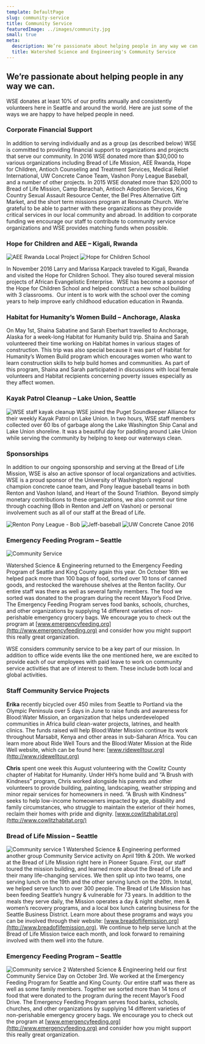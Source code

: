 ```yaml
---
template: DefaultPage
slug: community-service
title: Community Service
featuredImage: ../images/community.jpg
small: true
meta:
  description: We’re passionate about helping people in any way we can
  title: Watershed Science and Engineering's Community Service
---
```


<style type="text/css">{"\
.container p .gatsby-resp-image-wrapper{\
	width:30%;\
	float:left;\
	margin:1% 1% 1% 0 !important;\
}\
.container p .gatsby-resp-image-wrapper:nth-of-type(2n){\
	float:right;\
	margin:1% 0 1% 1% !important;\
}\
"}</style>

## We’re passionate about helping people in any way we can.

WSE donates at least 10% of our profits annually and consistently volunteers here in Seattle and around the world. Here are just some of the ways we are happy to have helped people in need.

### Corporate Financial Support

In addition to serving individually and as a group (as described below) WSE is committed to providing financial support to organizations and projects that serve our community. In 2016 WSE donated more than $30,000 to various organizations including Bread of Life Mission, AEE Rwanda, Hope for Children, Antioch Counseling and Treatment Services, Medical Relief International, UW Concrete Canoe Team, Vashon Pony League Baseball, and a number of other projects. In 2015 WSE donated more than $20,000 to Bread of Life Mission, Camp Berachah, Antioch Adoption Services, King Country Sexual Assault Resource Center, the Bel Pres Alternative Gift Market, and the short term missions program at Resonate Church. We’re grateful to be able to partner with these organizations as they provide critical services in our local community and abroad. In addition to corporate funding we encourage our staff to contribute to community service organizations and WSE provides matching funds when possible.

### Hope for Children and AEE – Kigali, Rwanda

![AEE Rwanda Local Project](../images/community-service/AEE-Rwanda-Local-Project.jpg) 
![Hope for Children School](../images/community-service/Hope-for-Children-School.jpg)

In November 2016 Larry and Marissa Karpack traveled to Kigali, Rwanda and visited the Hope for Children School. They also toured several mission projects of African Evangelistic Enterprise.  WSE has become a sponsor of the Hope for Children School and helped construct a new school building with 3 classrooms.  Our intent is to work with the school over the coming years to help improve early childhood education education in Rwanda.

<div class="clearfix"></div>

### Habitat for Humanity’s Women Build – Anchorage, Alaska

On May 1st, Shaina Sabatine and Sarah Eberhart travelled to Anchorage, Alaska for a week-long Habitat for Humanity build trip. Shaina and Sarah volunteered their time working on Habitat homes in various stages of construction. This trip was also special because it was part of Habitat for Humanity’s Women Build program which encourages women who want to learn construction skills to help build homes and communities. As part of this program, Shaina and Sarah participated in discussions with local female volunteers and Habitat recipients concerning poverty issues especially as they affect women.

### Kayak Patrol Cleanup – Lake Union, Seattle

![WSE staff kayak cleanup](../images/community-service/WSE-staff-kayak-cleanup.jpg)
WSE joined the Puget Soundkeeper Alliance for their weekly Kayak Patrol on Lake Union. In two hours, WSE staff members collected over 60 lbs of garbage along the Lake Washington Ship Canal and Lake Union shoreline. It was a beautiful day for paddling around Lake Union while serving the community by helping to keep our waterways clean.

<div class="clearfix"></div>

### Sponsorships

In addition to our ongoing sponsorship and serving at the Bread of Life Mission, WSE is also an active sponsor of local organizations and activities.  WSE is a proud sponsor of the University of Washington’s regional champion concrete canoe team, and Pony league baseball teams in both Renton and Vashon Island, and Heart of the Sound Triathlon.  Beyond simply monetary contributions to these organizations, we also commit our time through coaching (Bob in Renton and Jeff on Vashon) or personal involvement such as all of our staff at the Bread of Life.

![Renton Pony League - Bob](../images/community-service/CVAC-sponsor.jpg)
![Jeff-baseball](../images/community-service/Jeff-baseball.jpg)
![UW Concrete Canoe 2016](../images/community-service/UW-Concrete-Canoe-2016.jpg)

<div class="clearfix"></div>

### Emergency Feeding Program – Seattle

![Community Service](../images/community-service/community.jpg "community")

Watershed Science & Engineering returned to the Emergency Feeding Program of Seattle and King County again this year. On October 16th we helped pack more than 100 bags of food, sorted over 10 tons of canned goods, and restocked the warehouse shelves at the Renton facility. Our entire staff was there as well as several family members. The food we sorted was donated to the program during the recent Mayor’s Food Drive. The Emergency Feeding Program serves food banks, schools, churches, and other organizations by supplying 14 different varieties of non-perishable emergency grocery bags. We encourage you to check out the program at [www.emergencyfeeding.org](http://www.emergencyfeeding.org) and consider how you might support this really great organization.

WSE considers community service to be a key part of our mission. In addition to office wide events like the one mentioned here, we are excited to provide each of our employees with paid leave to work on community service activities that are of interest to them. These include both local and global activities.

<div class="clearfix"></div>

### Staff Community Service Projects

**Erika** recently bicycled over 450 miles from Seattle to Portland via the Olympic Peninsula over 5 days in June to raise funds and awareness for Blood:Water Mission, an organization that helps underdeveloped communities in Africa build clean-water projects, latrines, and health clinics. The funds raised will help Blood:Water Mission continue its work throughout Marsabit, Kenya and other areas in sub-Saharan Africa. You can learn more about Ride Well Tours and the Blood:Water Mission at the Ride Well website, which can be found here: [www.ridewelltour.org](http://www.ridewelltour.org)

**Chris** spent one week this August volunteering with the Cowlitz County chapter of Habitat for Humanity. Under HH’s home build and “A Brush with Kindness” program, Chris worked alongside his parents and other volunteers to provide building, painting, landscaping, weather stripping and minor repair services for homeowners in need. “A Brush with Kindness” seeks to help low-income homeowners impacted by age, disability and family circumstances, who struggle to maintain the exterior of their homes, reclaim their homes with pride and dignity. [www.cowlitzhabitat.org](http://www.cowlitzhabitat.org/)

### Bread of Life Mission – Seattle


![Community service 1](../images/community-service/service1.png "Service")
Watershed Science & Engineering performed another group Community Service activity on April 19th & 20th. We worked at the Bread of Life Mission right here in Pioneer Square. First, our staff toured the mission building, and learned more about the Bread of Life and their many life-changing services. We then split up into two teams, one serving lunch on the 19th and the other serving lunch on the 20th. In total, we helped serve lunch to over 300 people. The Bread of Life Mission has been feeding Seattle’s hungry & vulnerable for 73 years. In addition to the meals they serve daily, the Mission operates a day & night shelter, men & women’s recovery programs, and a local box lunch catering business for the Seattle Business District. Learn more about these programs and ways you can be involved through their website: [www.breadoflifemission.org](http://www.breadoflifemission.org). We continue to help serve lunch at the Bread of Life Mission twice each month, and look forward to remaining involved with them well into the future.

### Emergency Feeding Program – Seattle

![Community service 2](../images/community-service/service2.jpg "service2")
Watershed Science & Engineering held our first Community Service Day on October 3rd. We worked at the Emergency Feeding Program for Seattle and King County. Our entire staff was there as well as some family members. Together we sorted more than 14 tons of food that were donated to the program during the recent Mayor’s Food Drive. The Emergency Feeding Program serves food banks, schools, churches, and other organizations by supplying 14 different varieties of non-perishable emergency grocery bags. We encourage you to check out the program at [www.emergencyfeeding.org](http://www.emergencyfeeding.org) and consider how you might support this really great organization.

<div class="clearfix"></div>
